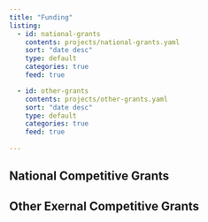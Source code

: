```yaml
---
title: "Funding"
listing:
  - id: national-grants
    contents: projects/national-grants.yaml
    sort: "date desc"
    type: default
    categories: true
    feed: true

  - id: other-grants
    contents: projects/other-grants.yaml
    sort: "date desc"
    type: default
    categories: true
    feed: true
    
---
```


## National Competitive Grants

:::{#national-grants}
:::

## Other Exernal Competitive Grants

:::{#other-grants}
:::

 
